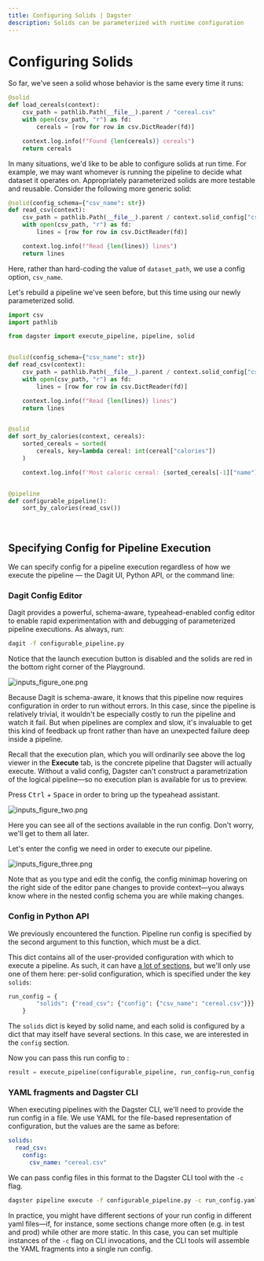 ```yaml
---
title: Configuring Solids | Dagster
description: Solids can be parameterized with runtime configuration
---
```


# Configuring Solids

<CodeReferenceLink filePath="examples/docs_snippets/docs_snippets/intro_tutorial/basics/configuring_solids/" />

So far, we've seen a solid whose behavior is the same every time it runs:

```python file=/intro_tutorial/basics/configuring_solids/read_csv.py startafter=start_load_cereals_marker endbefore=end_load_cereals_marker
@solid
def load_cereals(context):
    csv_path = pathlib.Path(__file__).parent / "cereal.csv"
    with open(csv_path, "r") as fd:
        cereals = [row for row in csv.DictReader(fd)]

    context.log.info(f"Found {len(cereals)} cereals")
    return cereals
```

In many situations, we'd like to be able to configure solids at run time. For example, we may want whomever is running the pipeline to decide what dataset it operates on. Appropriately parameterized solids are more testable and reusable. Consider the following more generic solid:

```python file=/intro_tutorial/basics/configuring_solids/read_csv.py startafter=start_read_csv_marker endbefore=end_read_csv_marker
@solid(config_schema={"csv_name": str})
def read_csv(context):
    csv_path = pathlib.Path(__file__).parent / context.solid_config["csv_name"]
    with open(csv_path, "r") as fd:
        lines = [row for row in csv.DictReader(fd)]

    context.log.info(f"Read {len(lines)} lines")
    return lines
```

Here, rather than hard-coding the value of `dataset_path`, we use a config option, `csv_name`.

Let's rebuild a pipeline we've seen before, but this time using our newly parameterized solid.

```python file=/intro_tutorial/basics/configuring_solids/configurable_pipeline.py startafter=start_pipeline_marker endbefore=end_pipeline_marker
import csv
import pathlib

from dagster import execute_pipeline, pipeline, solid


@solid(config_schema={"csv_name": str})
def read_csv(context):
    csv_path = pathlib.Path(__file__).parent / context.solid_config["csv_name"]
    with open(csv_path, "r") as fd:
        lines = [row for row in csv.DictReader(fd)]

    context.log.info(f"Read {len(lines)} lines")
    return lines


@solid
def sort_by_calories(context, cereals):
    sorted_cereals = sorted(
        cereals, key=lambda cereal: int(cereal["calories"])
    )

    context.log.info(f'Most caloric cereal: {sorted_cereals[-1]["name"]}')


@pipeline
def configurable_pipeline():
    sort_by_calories(read_csv())
```

<br />

## Specifying Config for Pipeline Execution

We can specify config for a pipeline execution regardless of how we execute the pipeline — the Dagit UI, Python API, or the command line:

### Dagit Config Editor

Dagit provides a powerful, schema-aware, typeahead-enabled config editor to enable rapid experimentation with and debugging of parameterized pipeline executions. As always, run:

```bash
dagit -f configurable_pipeline.py
```

Notice that the launch execution button is disabled and the solids are red in the bottom right corner of the Playground.

<Image
alt="inputs_figure_one.png"
src="/images/tutorial/inputs_figure_one.png"
width={1680}
height={946}
/>

Because Dagit is schema-aware, it knows that this pipeline now requires configuration in order to run without errors. In this case, since the pipeline is relatively trivial, it wouldn't be especially costly to run the pipeline and watch it fail. But when pipelines are complex and slow, it's invaluable to get this kind of feedback up front rather than have an unexpected failure deep inside a pipeline.

Recall that the execution plan, which you will ordinarily see above the log viewer in the **Execute** tab, is the concrete pipeline that Dagster will actually execute. Without a valid config, Dagster can't construct a parametrization of the logical pipeline—so no execution plan is available for us to preview.

Press <kbd>Ctrl</kbd> + <kbd>Space</kbd> in order to bring up the typeahead assistant.

<Image
alt="inputs_figure_two.png"
src="/images/tutorial/inputs_figure_two.png"
width={1680}
height={946}
/>

Here you can see all of the sections available in the run config. Don't worry, we'll get to them all later.

Let's enter the config we need in order to execute our pipeline.

<Image
alt="inputs_figure_three.png"
src="/images/tutorial/inputs_figure_three.png"
width={1680}
height={946}
/>

Note that as you type and edit the config, the config minimap hovering on the right side of the editor pane changes to provide context—you always know where in the nested config schema you are while making changes.

### Config in Python API

We previously encountered the <PyObject module="dagster" object="execute_pipeline"
displayText="execute_pipeline()" />function. Pipeline run config is specified by the second argument to this function, which must be a dict.

This dict contains all of the user-provided configuration with which to execute a pipeline. As such, it can have [a lot of sections](/\_apidocs/execution), but we'll only use one of them here: per-solid configuration, which is specified under the key `solids`:

```python file=/intro_tutorial/basics/configuring_solids/configurable_pipeline.py startafter=start_run_config_marker endbefore=end_run_config_marker
run_config = {
        "solids": {"read_csv": {"config": {"csv_name": "cereal.csv"}}}
    }
```

The `solids` dict is keyed by solid name, and each solid is configured by a dict that may itself have several sections. In this case, we are interested in the `config` section.

Now you can pass this run config to <PyObject module="dagster" object="execute_pipeline"
displayText="execute_pipeline()" />:

```python file=/intro_tutorial/basics/configuring_solids/configurable_pipeline.py startafter=start_execute_marker endbefore=end_execute_marker
result = execute_pipeline(configurable_pipeline, run_config=run_config)
```

### YAML fragments and Dagster CLI

When executing pipelines with the Dagster CLI, we'll need to provide the run config in a file. We use YAML for the file-based representation of configuration, but the values are the same as before:

```yaml file=/intro_tutorial/basics/configuring_solids/run_config.yaml
solids:
  read_csv:
    config:
      csv_name: "cereal.csv"
```

We can pass config files in this format to the Dagster CLI tool with the `-c` flag.

```bash
dagster pipeline execute -f configurable_pipeline.py -c run_config.yaml
```

In practice, you might have different sections of your run config in different yaml files—if, for instance, some sections change more often (e.g. in test and prod) while other are more static. In this case, you can set multiple instances of the `-c` flag on CLI invocations, and the CLI tools will assemble the YAML fragments into a single run config.

